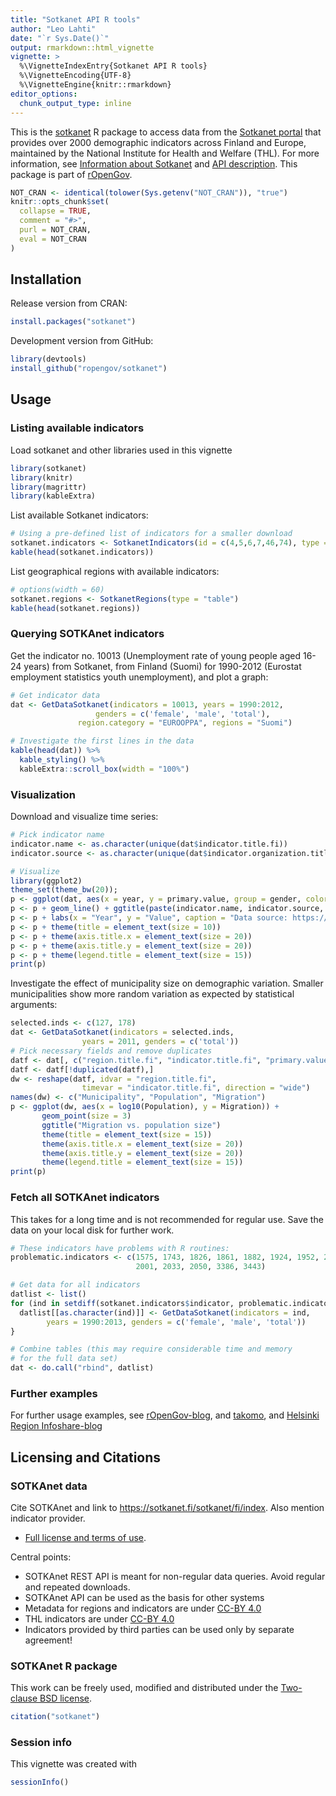 ```yaml
---
title: "Sotkanet API R tools"
author: "Leo Lahti"
date: "`r Sys.Date()`"
output: rmarkdown::html_vignette
vignette: >
  %\VignetteIndexEntry{Sotkanet API R tools}
  %\VignetteEncoding{UTF-8}
  %\VignetteEngine{knitr::rmarkdown}
editor_options: 
  chunk_output_type: inline
---
```


This is the [sotkanet](https://github.com/rOpenGov/sotkanet) R package to access data from the [Sotkanet portal](https://sotkanet.fi/sotkanet/en/index) that provides over 2000 demographic indicators across Finland and Europe, maintained by the National Institute for Health and Welfare (THL). For more information, see [Information about Sotkanet](https://sotkanet.fi/sotkanet/en/tietoa-palvelusta) and [API description](https://sotkanet.fi/sotkanet/en/ohje/74). This package is part of [rOpenGov](http://ropengov.org).

```r
NOT_CRAN <- identical(tolower(Sys.getenv("NOT_CRAN")), "true")
knitr::opts_chunk$set(
  collapse = TRUE,
  comment = "#>",
  purl = NOT_CRAN,
  eval = NOT_CRAN
)
```

## Installation

Release version from CRAN:

```r
install.packages("sotkanet")
```

Development version from GitHub:

```r
library(devtools)
install_github("ropengov/sotkanet")
```

## Usage

### Listing available indicators

Load sotkanet and other libraries used in this vignette

```r
library(sotkanet)
library(knitr) 
library(magrittr)
library(kableExtra)
```

List available Sotkanet indicators:

```r
# Using a pre-defined list of indicators for a smaller download
sotkanet.indicators <- SotkanetIndicators(id = c(4,5,6,7,46,74), type = "table")
kable(head(sotkanet.indicators))
```

List geographical regions with available indicators:

```r
# options(width = 60)
sotkanet.regions <- SotkanetRegions(type = "table")
kable(head(sotkanet.regions))
```

### Querying SOTKAnet indicators

Get the indicator no. 10013 (Unemployment rate of young people aged 16-24 years) from Sotkanet, from Finland (Suomi) for 1990-2012 (Eurostat employment statistics youth unemployment), and plot a graph:

```r
# Get indicator data
dat <- GetDataSotkanet(indicators = 10013, years = 1990:2012, 
       		       genders = c('female', 'male', 'total'), 
		       region.category = "EUROOPPA", regions = "Suomi")

# Investigate the first lines in the data
kable(head(dat)) %>% 
  kable_styling() %>%
  kableExtra::scroll_box(width = "100%")
```

### Visualization

Download and visualize time series:

```r
# Pick indicator name
indicator.name <- as.character(unique(dat$indicator.title.fi))
indicator.source <- as.character(unique(dat$indicator.organization.title.fi))

# Visualize
library(ggplot2)
theme_set(theme_bw(20)); 
p <- ggplot(dat, aes(x = year, y = primary.value, group = gender, color = gender)) 
p <- p + geom_line() + ggtitle(paste(indicator.name, indicator.source, sep = " / ")) 
p <- p + labs(x = "Year", y = "Value", caption = "Data source: https://sotkanet.fi")
p <- p + theme(title = element_text(size = 10))
p <- p + theme(axis.title.x = element_text(size = 20))
p <- p + theme(axis.title.y = element_text(size = 20))
p <- p + theme(legend.title = element_text(size = 15))
print(p)
```

Investigate the effect of municipality size on demographic
variation. Smaller municipalities show more random variation as
expected by statistical arguments:

```r
selected.inds <- c(127, 178)
dat <- GetDataSotkanet(indicators = selected.inds, 
       			years = 2011, genders = c('total'))
# Pick necessary fields and remove duplicates
datf <- dat[, c("region.title.fi", "indicator.title.fi", "primary.value")]
datf <- datf[!duplicated(datf),]
dw <- reshape(datf, idvar = "region.title.fi", 
      		    timevar = "indicator.title.fi", direction = "wide")
names(dw) <- c("Municipality", "Population", "Migration")
p <- ggplot(dw, aes(x = log10(Population), y = Migration)) +
       geom_point(size = 3)
       ggtitle("Migration vs. population size") 
       theme(title = element_text(size = 15))
       theme(axis.title.x = element_text(size = 20))
       theme(axis.title.y = element_text(size = 20))
       theme(legend.title = element_text(size = 15))
print(p)
```

### Fetch all SOTKAnet indicators

This takes for a long time and is not recommended for regular
use. Save the data on your local disk for further work.

```r
# These indicators have problems with R routines:
problematic.indicators <- c(1575, 1743, 1826, 1861, 1882, 1924, 1952, 2000, 
                            2001, 2033, 2050, 3386, 3443)

# Get data for all indicators
datlist <- list()
for (ind in setdiff(sotkanet.indicators$indicator, problematic.indicators)) {
  datlist[[as.character(ind)]] <- GetDataSotkanet(indicators = ind, 
  		years = 1990:2013, genders = c('female', 'male', 'total'))
}

# Combine tables (this may require considerable time and memory 
# for the full data set)
dat <- do.call("rbind", datlist)
```

### Further examples

For further usage examples, see
[rOpenGov-blog](http://ropengov.org), and
[takomo](https://github.com/louhos/takomo/tree/master/Sotkanet), and 
[Helsinki Region Infoshare-blog](http://www.hri.fi/fi/ajankohtaista/sotkanet-indikaattoripankki-mukaan-sorvi-tyokalupakkiin/)

## Licensing and Citations

### SOTKAnet data

Cite SOTKAnet and link to [https://sotkanet.fi/sotkanet/fi/index](https://sotkanet.fi/sotkanet/fi/index). Also mention indicator provider. 

 * [Full license and terms of use](https://sotkanet.fi/sotkanet/en/tietoa-palvelusta). 

Central points:

 * SOTKAnet REST API is meant for non-regular data queries. Avoid regular and repeated downloads.
 * SOTKAnet API can be used as the basis for other systems
 * Metadata for regions and indicators are under [CC-BY 4.0](https://creativecommons.org/licenses/by/4.0/) 
 * THL indicators are under [CC-BY 4.0](https://creativecommons.org/licenses/by/4.0/) 
 * Indicators provided by third parties can be used only by separate agreement!


### SOTKAnet R package

This work can be freely used, modified and distributed under the 
[Two-clause BSD license](https://en.wikipedia.org/wiki/BSD\_licenses).

```r
citation("sotkanet")
```

### Session info

This vignette was created with

```r
sessionInfo()
```
